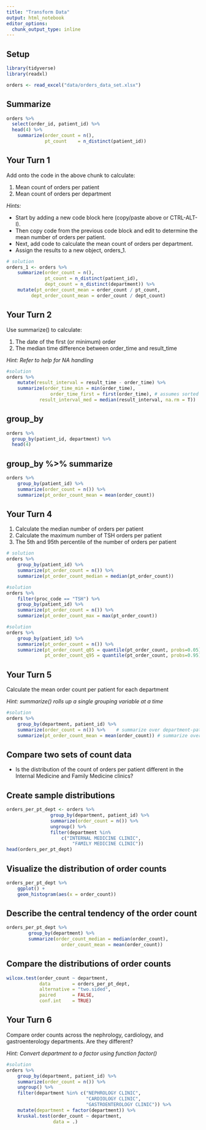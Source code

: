 ```yaml
---
title: "Transform Data"
output: html_notebook
editor_options: 
  chunk_output_type: inline
---
```


## Setup

```r
library(tidyverse) 
library(readxl) 

orders <- read_excel("data/orders_data_set.xlsx")
```

## Summarize

```r
orders %>%
  select(order_id, patient_id) %>%
  head(4) %>%
	summarize(order_count = n(),
	          pt_count    = n_distinct(patient_id)) 
```

## Your Turn 1

Add onto the code in the above chunk to calculate:

1) Mean count of orders per patient
2) Mean count of orders per department

*Hints:* 

- Start by adding a new code block here (copy/paste above or CTRL-ALT-I).
- Then copy code from the previous code block and edit to determine the mean number of orders per patient. 
- Next, add code to calculate the mean count of orders per department. 
- Assign the results to a new object, orders_1.

```r
# solution
orders_1 <- orders %>%
	summarize(order_count = n(),
	          pt_count = n_distinct(patient_id),
	          dept_count = n_distinct(department)) %>%
	mutate(pt_order_count_mean = order_count / pt_count,
         dept_order_count_mean = order_count / dept_count)
```

## Your Turn 2

Use summarize() to calculate:

1) The date of the first (or minimum) order
2) The median time difference between order_time and result_time

*Hint: Refer to help for NA handling*

```r
#solution
orders %>% 
	mutate(result_interval = result_time - order_time) %>%
	summarize(order_time_min = min(order_time),
		        order_time_first = first(order_time), # assumes sorted observations
            result_interval_med = median(result_interval, na.rm = T))
```

## group_by

```r
orders %>% 
  group_by(patient_id, department) %>%
  head(4)
```

## group_by %>% summarize

```r
orders %>%
	group_by(patient_id) %>%
	summarize(order_count = n()) %>%
	summarize(pt_order_count_mean = mean(order_count))
```

## Your Turn 4

1) Calculate the median number of orders per patient
2) Calculate the maximum number of TSH orders per patient
3) The 5th and 95th percentile of the number of orders per patient

```r
# solution
orders %>%
	group_by(patient_id) %>%
	summarize(pt_order_count = n()) %>%
	summarize(pt_order_count_median = median(pt_order_count))
```

```r
#solution
orders %>%  
	filter(proc_code == "TSH") %>%	
	group_by(patient_id) %>%
	summarize(pt_order_count = n()) %>%
	summarize(pt_order_count_max = max(pt_order_count))
```

```r
#solution
orders %>%
	group_by(patient_id) %>%
	summarize(pt_order_count = n()) %>%
	summarize(pt_order_count_q05 = quantile(pt_order_count, probs=0.05),  
	          pt_order_count_q95 = quantile(pt_order_count, probs=0.95))
```

## Your Turn 5
Calculate the mean order count per patient for each department

*Hint: summarize() rolls up a single grouping variable at a time*

```r
#solution
orders %>%	    
	group_by(department, patient_id) %>%	    
	summarize(order_count = n()) %>%    # summarize over department-patient_id groups
	summarize(pt_order_count_mean = mean(order_count)) # summarize over department groups
```

## Compare two sets of count data

- Is the distribution of the count of orders per patient different in the Internal Medicine and Family Medicine clinics?

## Create sample distributions

```r
orders_per_pt_dept <- orders %>%	        
				group_by(department, patient_id) %>%	        
				summarize(order_count = n()) %>%     
				ungroup() %>%        
				filter(department %in% 
					c("INTERNAL MEDICINE CLINIC", 
						"FAMILY MEDICINE CLINIC"))
head(orders_per_pt_dept)
```

## Visualize the distribution of order counts

```r
orders_per_pt_dept %>%
	ggplot() +
	geom_histogram(aes(x = order_count))
```

## Describe the central tendency of the order count

```r
orders_per_pt_dept %>% 
		group_by(department) %>% 
		summarize(order_count_median = median(order_count), 
			        order_count_mean = mean(order_count))
```

## Compare the distributions of order counts

```r
wilcox.test(order_count ~ department, 
            data        = orders_per_pt_dept, 
            alternative = "two.sided", 
            paired      = FALSE, 
            conf.int    = TRUE)
```

## Your Turn 6

Compare order counts across the nephrology, cardiology, and gastroenterology departments. Are they different?

*Hint: Convert department to a factor using function factor()*

```r
#solution
orders %>%	            
	group_by(department, patient_id) %>%	            
	summarize(order_count = n()) %>%     
	ungroup() %>%    
	filter(department %in% c("NEPHROLOGY CLINIC",
	                         "CARDIOLOGY CLINIC",
	                         "GASTROENTEROLOGY CLINIC")) %>%
	mutate(department = factor(department)) %>%    
	kruskal.test(order_count ~ department, 
	             data = .)
```


